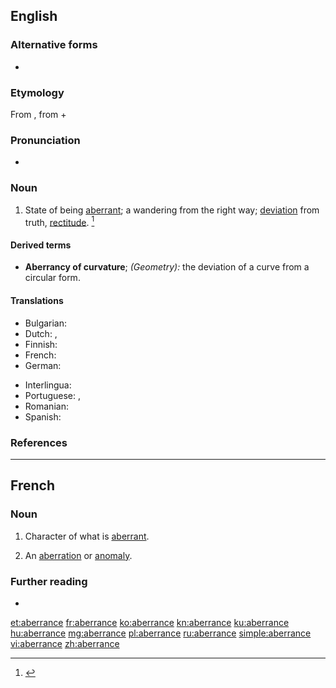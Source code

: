 ==English==

===Alternative forms===
* {{l|en|aberrancy}}

===Etymology===
From {{m|en|aberr||to stray}}, from {{etyl|la|en}} {{m|la|aberrare|aberrō|to wander from the way}} + {{m|en|-ance}}

===Pronunciation===
* {{a|US}} {{IPA|/ˈæ.bɛɹ.n̩s/|/æˈbɛɹ.n̩ts/|lang=en}}

===Noun===
{{en-noun}}

# State of being [[aberrant]]; a wandering from the right way; [[deviation]] from truth, [[rectitude]]. {{defdate|Mid 17<sup>th</sup> century.}}<ref>{{R:SOED5|page=4}}</ref>

====Derived terms====
{{der-top}}
* '''Aberrancy of curvature'''; ''(Geometry):'' the deviation of a curve from a circular form.
{{der-mid}}
{{der-bottom}}

====Translations====
{{trans-top|state of being aberrant; a wandering from the right way; deviation from truth, rectitude}}
* Bulgarian: {{t+|bg|отклонение}} {{qualifier|от правилния път}}
* Dutch: {{t+|nl|afwijking|f}}, {{t|nl|afdwaling|m}}
* Finnish: {{t|fi|poikkeama}}
* French: {{t+|fr|aberrance|f}}
* German: {{t+|de|Abweichung|f}}
{{trans-mid}}
* Interlingua: {{t|ia|aberrantia}}
* Portuguese: {{t+|pt|aberração|f}}, {{t|pt|aberrância|f}}
* Romanian: {{t|ro|aberanță|f}}
* Spanish: {{t+|es|aberración|f}}
{{trans-bottom}}

===References===
<references/>

----

==French==

===Noun===
{{fr-noun|f}}

# {{lb|fr|statistics}} Character of what is [[aberrant]].
# {{lb|fr|uncommon}} An [[aberration]] or [[anomaly]].

===Further reading===
* {{R:TLFi}}

[[et:aberrance]]
[[fr:aberrance]]
[[ko:aberrance]]
[[kn:aberrance]]
[[ku:aberrance]]
[[hu:aberrance]]
[[mg:aberrance]]
[[pl:aberrance]]
[[ru:aberrance]]
[[simple:aberrance]]
[[vi:aberrance]]
[[zh:aberrance]]
